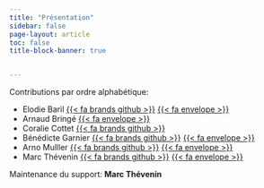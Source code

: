 ```yaml
---
title: "Présentation"
sidebar: false
page-layout: article
toc: false
title-block-banner: true


---
```





Contributions par ordre alphabétique:  

- Elodie Baril  [{{< fa brands github >}}](https://github.com/ElodieBaril)  [{{< fa  envelope >}}](mailto:elodie.baril@ined.fr)
- Arnaud Bringé [{{< fa  envelope >}}](mailto:bringe@ined.fr)
- Coralie Cottet [{{< fa brands github >}}](https://github.com/cosaph)
- Bénédicte Garnier  [{{< fa brands github >}}](http://github.com/benegarbi)  [{{< fa  envelope >}}](mailto:garnier@ined.fr)
- Arno Mulller   [{{< fa brands github >}}](http://github.com/arnomuller)  [{{< fa  envelope >}}](mailto:arno.muller@ined.fr)
- Marc Thévenin [{{< fa brands github >}}](http://github.com/mthevenin)  [{{< fa  envelope >}}](mailto:marc.thevenin@ined.fr)




Maintenance du support: **Marc Thévenin**  